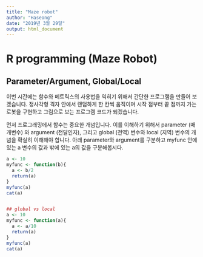 ```yaml
---
title: "Maze robot"
author: "Haseong"
date: "2019년 3월 29일"
output: html_document
---
```


# R programming (Maze Robot)

## Parameter/Argument, Global/Local  

이번 시간에는 함수와 메트릭스의 사용법을 익히기 위해서 간단한 프로그램을 만들어 보겠습니다. 정사각형 격자 안에서 랜덤하게 한 칸씩 움직이며 시작 점부터 끝 점까지 가는 로봇을 구현하고 그림으로 보는 프로그램 코드가 되겠습니다. 


먼저 프로그래밍에서 함수는 중요한 개념입니다. 이를 이해하기 위해서 parameter (매개변수) 와 argument (전달인자), 그리고 global (전역) 변수와 local (지역) 변수의 개념을 확실히 이해해야 합니다. 아래 parameter와 argument를 구분하고 myfunc 안에 있는 a 변수의 값과 밖에 있는 a의 값을 구분해봅시다. 

```r
a <- 10
myfunc <- function(b){
  a <- b/2
  return(a)
}
myfunc(a)
cat(a)


## global vs local
a <- 10
myfunc <- function(a){
  a <- a/10
  return(a)
}
myfunc(a)
cat(a)

```




